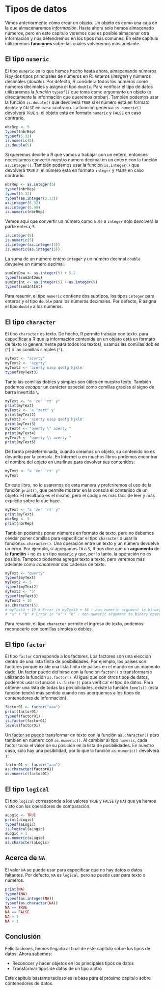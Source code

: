 # Tipos de datos {#dataType1}

Vimos anteriormente cómo crear un objeto. Un objeto es como una caja en la que almacenaremos *información*. Hasta ahora solo hemos almacenado números, pero en este capítulo veremos que es posible almacenar otra información y nos detendremos en los tipos más comunes. En este capítulo utilizaremos **funciones** sobre las cuales volveremos más adelante.

## El tipo `numeric`

El tipo `numeric` es lo que hemos hecho hasta ahora, almacenando números. Hay dos tipos principales de números en R: enteros (*integer*) y números decimales (*double*). Por defecto, R considera todos los números como números decimales y asigna el tipo `double`.
Para verificar el tipo de datos utilizaremos la *función* `typeof()` que toma como *argumento* un objeto (o directamente la información que queremos probar). También podemos usar la función `is.double()` que devolverá `TRUE` si el número está en formato `double` y `FALSE` en caso contrario. La función genérica `is.numeric()` devolverá `TRUE` si el objeto está en formato `numeric` y `FALSE` en caso contrario.

```r
nbrRep <- 5
typeof(nbrRep)
typeof(5.32)
is.numeric(5)
is.double(5)
```

Si queremos decirle a R que vamos a trabajar con un entero, entonces necesitamos convertir nuestro número decimal en un entero con la función `as.integer()`. También podemos usar la función `is.integer()` que devolverá `TRUE` si el número está en formato `integer` y `FALSE` en caso contrario.

```r
nbrRep <- as.integer(5)
typeof(nbrRep)
typeof(5.32)
typeof(as.integer(5.32))
as.integer(5.32)
as.integer(5.99)
is.numeric(nbrRep)
```

Vemos aquí que convertir un número como `5.99` a `integer` solo devolverá la parte entera, `5`.

```r
is.integer(5)
is.numeric(5)
is.integer(as.integer(5))
is.numeric(as.integer(5))
```

La suma de un número entero `integer` y un número decimal `double` devuelve un número decimal.

```r
sumIntDou <- as.integer(5) + 5.2
typeof(sumIntDou)
sumIntInt <- as.integer(5) + as.integer(5)
typeof(sumIntInt)
```

Para resumir, el tipo `numeric` contiene dos subtipos, los tipos `integer` para enteros y el tipo `double` para los números decimales. Por defecto, R asigna el tipo `double` a los números.

## El tipo `character`

El tipo `character` es texto. De hecho, R permite trabajar con texto. para especificar a R que la información contenida en un objeto está en formato de texto (o generalmente para todos los textos), usamos las comillas dobles (`"`) o las comillas simples (`'`).

```r
myText <- "azerty"
myText2 <- 'azerty'
myText3 <- 'azerty uiop qsdfg hjklm'
typeof(myText3)
```

Tanto las comillas dobles y simples son útiles en nuestro texto. También podemos *escapar* un carácter especial como comillas gracias al signo de barra invertida `\`.

```r
myText <- "a 'ze' 'rt' y"
print(myText)
myText2 <- 'a "zert" y'
print(myText2)
myText3 <- 'azerty uiop qsdfg hjklm'
print(myText3)
myText4 <- "qwerty \" azerty "
print(myText4)
myText5 <- "qwerty \\ azerty "
print(myText5)
```

De forma predeterminada, cuando creamos un objeto, su contenido no es devuelto por la consola. En Internet o en muchos libros podemos encontrar el nombre del objeto en una línea para devolver sus contenidos:

```r
myText <- "a 'ze' 'rt' y"
myText
```

En este libro, no lo usaremos de esta manera y preferiremos el uso de la función `print()`, que permite mostrar en la consola el contenido de un objeto. El resultado es el mismo, pero el código es más fácil de leer y más explícito sobre lo que hace.

```r
myText <- "a 'ze' 'rt' y"
print(myText)
nbrRep <- 5
print(nbrRep)
```

También podemos poner números en formato de texto, pero no debemos olvidar poner comillas para especificar el tipo `character` o usar la función` as.character()`. Una operación entre un texto y un número devuelve un error. Por ejemplo, si agregamos `10` a `5`, R nos dice que un **argumento** de la **función** `+` no es un tipo `numeric` y que, por lo tanto, la operación no es posible. Tampoco podemos agregar texto a texto, pero veremos más adelante cómo *concatenar* dos cadenas de texto.

```r
myText <- "qwerty"
typeof(myText)
myText2 <- 5
typeof(myText2)
myText3 <- "5"
typeof(myText3)
myText2 + 10
as.character(5)
# myText3 + 10 # Error in myText3 + 10 : non-numeric argument to binary operator
# "a" + "b" # Error in "a" + "b" : non-numeric argument to binary operator
```

Para resumir, el tipo `character` permite el ingreso de texto, podemos reconocerlo con comillas simples o dobles.

## El tipo `factor`

El tipo `factor` corresponde a los factores. Los factores son una elección dentro de una lista finita de posibilidades. Por ejemplo, los países son factores porque existe una lista finita de países en el mundo en un momento dado. Un factor puede definirse con la función `factor()` o transformarse utilizando la función `as.factor()`. Al igual que con otros tipos de datos, podemos usar la función `is.factor()` para verificar el tipo de datos. Para obtener una lista de todas las posibilidades, existe la función `levels()` (esta función tendrá más sentido cuando nos acerquemos a los tipos de contenedores de información).

```r
factor01 <- factor("aaa")
print(factor01)
typeof(factor01)
is.factor(factor01)
levels(factor01)
```

Un factor se puede transformar en texto con la función `as.character()` pero también en número con `as.numeric()`. Al cambiar al tipo `numeric`, cada factor toma el valor de su posición en la lista de posibilidades. En nuestro caso, solo hay una posibilidad, por lo que la función `as.numeric()` devolverá `1`:

```r
factor01 <- factor("aaa")
as.character(factor01)
as.numeric(factor01)
```

## El tipo `logical`

El tipo `logical` corresponde a los valores `TRUE` y `FALSE` (y `NA`) que ya hemos visto con los operadores de comparación.

```r
aLogic <- TRUE
print(aLogic)
typeof(aLogic)
is.logical(aLogic)
aLogic + 1
as.numeric(aLogic)
as.character(aLogic)
```

## Acerca de `NA`

El valor `NA` se puede usar para especificar que no hay datos o datos faltantes. Por defecto, `NA` es `logical`, pero se puede usar para texto o números.

```r
print(NA)
typeof(NA)
typeof(as.integer(NA))
typeof(as.character(NA))
NA == TRUE
NA == FALSE
NA > 1
NA + 1
```

## Conclusión

Felicitaciones, hemos llegado al final de este capítulo sobre los tipos de datos. Ahora sabemos:

* Reconocer y hacer objetos en los principales tipos de datos
* Transformar tipos de datos de un tipo a otro

Este capítulo bastante tedioso es la base para el próximo capítulo sobre contenedores de datos.
